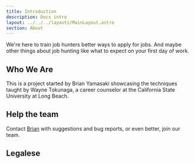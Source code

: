 ```yaml
---
title: Introduction
description: Docs intro
layout: ../../../layouts/MainLayout.astro
section: About
---
```

We're here to train job hunters better ways to apply for jobs. And maybe other things about job hunting like what to expect on your first day of work.

## Who We Are

This is a project started by Brian Yamasaki showcasing the techniques taught by Wayne Tokunaga, a career counselor at the California State University at Long Beach. 

## Help the team

Contact [Brian](mailto:brian.yamasaki+78@gmail.com) with suggestions and bug reports, or even better, join our team.

## Legalese




